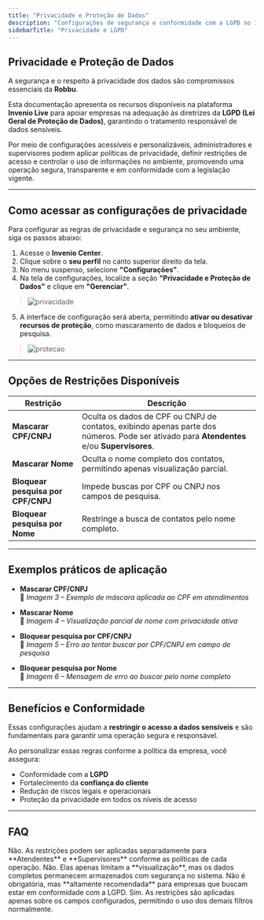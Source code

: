 ```yaml
---
title: "Privacidade e Proteção de Dados"
description: "Configurações de segurança e conformidade com a LGPD no Invenio Live"
sidebarTitle: "Privacidade e LGPD"
---
```


##  Privacidade e Proteção de Dados

A segurança e o respeito à privacidade dos dados são compromissos essenciais da **Robbu**.

Esta documentação apresenta os recursos disponíveis na plataforma **Invenio Live** para apoiar empresas na adequação às diretrizes da **LGPD (Lei Geral de Proteção de Dados)**, garantindo o tratamento responsável de dados sensíveis.

Por meio de configurações acessíveis e personalizáveis, administradores e supervisores podem aplicar políticas de privacidade, definir restrições de acesso e controlar o uso de informações no ambiente, promovendo uma operação segura, transparente e em conformidade com a legislação vigente.

---

##  Como acessar as configurações de privacidade

Para configurar as regras de privacidade e segurança no seu ambiente, siga os passos abaixo:

1. Acesse o **Invenio Center**.
2. Clique sobre o **seu perfil** no canto superior direito da tela.
3. No menu suspenso, selecione **"Configurações"**.
4. Na tela de configurações, localize a seção **"Privacidade e Proteção de Dados"** e clique em **"Gerenciar"**.

> ![privacidade](https://robbublob.blob.core.windows.net/docs/privacidade.png) 

5. A interface de configuração será aberta, permitindo **ativar ou desativar recursos de proteção**, como mascaramento de dados e bloqueios de pesquisa.

> ![protecao](https://robbublob.blob.core.windows.net/docs/protecao.png)

---

##  Opções de Restrições Disponíveis

| Restrição                          | Descrição                                                                 |
|------------------------------------|---------------------------------------------------------------------------|
| **Mascarar CPF/CNPJ**             | Oculta os dados de CPF ou CNPJ de contatos, exibindo apenas parte dos números. Pode ser ativado para **Atendentes** e/ou **Supervisores**. |
| **Mascarar Nome**                 | Oculta o nome completo dos contatos, permitindo apenas visualização parcial. |
| **Bloquear pesquisa por CPF/CNPJ**| Impede buscas por CPF ou CNPJ nos campos de pesquisa.                     |
| **Bloquear pesquisa por Nome**    | Restringe a busca de contatos pelo nome completo.                         |

---

##  Exemplos práticos de aplicação

- **Mascarar CPF/CNPJ**  
  📸 *Imagem 3 – Exemplo de máscara aplicada ao CPF em atendimentos*

- **Mascarar Nome**  
  📸 *Imagem 4 – Visualização parcial de nome com privacidade ativa*

- **Bloquear pesquisa por CPF/CNPJ**  
  📸 *Imagem 5 – Erro ao tentar buscar por CPF/CNPJ em campo de pesquisa*

- **Bloquear pesquisa por Nome**  
  📸 *Imagem 6 – Mensagem de erro ao buscar pelo nome completo*

---

##  Benefícios e Conformidade

Essas configurações ajudam a **restringir o acesso a dados sensíveis** e são fundamentais para garantir uma operação segura e responsável.

Ao personalizar essas regras conforme a política da empresa, você assegura:

- Conformidade com a **LGPD**
- Fortalecimento da **confiança do cliente**
- Redução de riscos legais e operacionais
- Proteção da privacidade em todos os níveis de acesso

---

##  FAQ

<AccordionGroup title="Dúvidas Frequentes">

<Accordion title="Todos os usuários têm as mesmas restrições de visualização?">
Não. As restrições podem ser aplicadas separadamente para **Atendentes** e **Supervisores** conforme as políticas de cada operação.
</Accordion>

<Accordion title="As máscaras de dados afetam o histórico de atendimento?">
Não. Elas apenas limitam a **visualização**, mas os dados completos permanecem armazenados com segurança no sistema.
</Accordion>

<Accordion title="A configuração de privacidade é obrigatória?">
Não é obrigatória, mas **altamente recomendada** para empresas que buscam estar em conformidade com a LGPD.
</Accordion>

<Accordion title="É possível bloquear a busca por dados sensíveis e ainda manter outros filtros ativos?">
Sim. As restrições são aplicadas apenas sobre os campos configurados, permitindo o uso dos demais filtros normalmente.
</Accordion>

</AccordionGroup>



